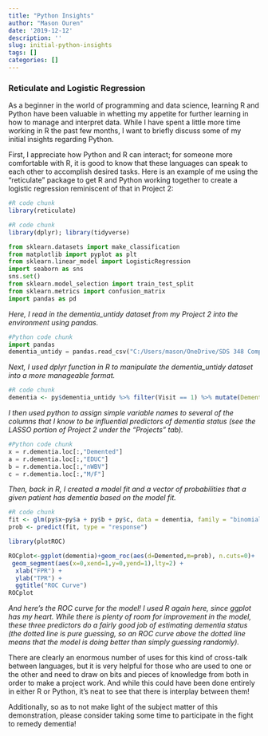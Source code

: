 ```yaml
---
title: "Python Insights"
author: "Mason Ouren"
date: '2019-12-12'
description: ''
slug: initial-python-insights
tags: []
categories: []
---
```

### **Reticulate and Logistic Regression**
As a beginner in the world of programming and data science, learning R and Python have been valuable in whetting my appetite for further learning in how to manage and interpret data. While I have spent a little more time working in R the past few months, I want to briefly discuss some of my initial insights regarding Python.

First, I appreciate how Python and R can interact; for someone more comfortable with R, it is good to know that these languages can speak to each other to accomplish desired tasks. Here is an example of me using the "reticulate" package to get R and Python working together to create a logistic regression reminiscent of that in Project 2: 

```r
#R code chunk
library(reticulate)
```

```r
#R code chunk
library(dplyr); library(tidyverse)
```

```python
from sklearn.datasets import make_classification
from matplotlib import pyplot as plt
from sklearn.linear_model import LogisticRegression
import seaborn as sns
sns.set()
from sklearn.model_selection import train_test_split
from sklearn.metrics import confusion_matrix
import pandas as pd
```

*Here, I read in the dementia_untidy dataset from my Project 2 into the environment using pandas.*
```python
#Python code chunk
import pandas
dementia_untidy = pandas.read_csv("C:/Users/mason/OneDrive/SDS 348 Comp Bio/Dementia_Table.csv")
```

*Next, I used dplyr function in R to manipulate the dementia_untidy dataset into a more manageable format.*
```r
#R code chunk
dementia <- py$dementia_untidy %>% filter(Visit == 1) %>% mutate(Demented = recode(Group, "Nondemented" = 0, "Demented" = 1)) %>% select(-Group) %>% na.omit()
```

*I then used python to assign simple variable names to several of the columns that I know to be influential predictors of dementia status (see the LASSO portion of Project 2 under the "Projects" tab).*
```python
#Python code chunk
x = r.dementia.loc[:,"Demented"]
a = r.dementia.loc[:,"EDUC"]
b = r.dementia.loc[:,"nWBV"]
c = r.dementia.loc[:,"M/F"]
```

*Then, back in R, I created a model fit and a vector of probabilities that a given patient has dementia based on the model fit.*
```r
#R code chunk
fit <- glm(py$x~py$a + py$b + py$c, data = dementia, family = "binomial") 
prob <- predict(fit, type = "response")
```

```r
library(plotROC) 

ROCplot<-ggplot(dementia)+geom_roc(aes(d=Demented,m=prob), n.cuts=0)+
 geom_segment(aes(x=0,xend=1,y=0,yend=1),lty=2) +
  xlab("FPR") +
  ylab("TPR") +
  ggtitle("ROC Curve")
ROCplot
```
*And here's the ROC curve for the model! I used R again here, since ggplot has my heart. While there is plenty of room for improvement in the model, these three predictors do a fairly good job of estimating dementia status (the dotted line is pure guessing, so an ROC curve above the dotted line means that the model is doing better than simply guessing randomly).*

There are clearly an enormous number of uses for this kind of cross-talk between languages, but it is very helpful for those who are used to one or the other and need to draw on bits and pieces of knowledge from both in order to make a project work. And while this could have been done entirely in either R or Python, it's neat to see that there is interplay between them!


Additionally, so as to not make light of the subject matter of this demonstration, please consider taking some time to participate in the fight to remedy dementia!




